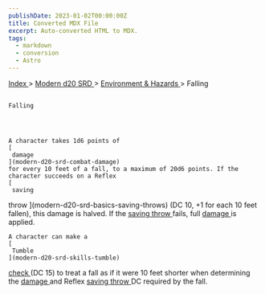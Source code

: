 ```yaml
---
publishDate: 2023-01-02T00:00:00Z
title: Converted MDX File
excerpt: Auto-converted HTML to MDX.
tags:
  - markdown
  - conversion
  - Astro
---
```







[
      Index
     ](-index)
     >
     [
      Modern d20 SRD
     ](modern-d20-srd-index)
     >
     [
      Environment & Hazards
     ](modern-d20-srd-environment-hazards-index)
     > Falling
    




## 
    Falling
   



    A character takes 1d6 points of
    [
     damage
    ](modern-d20-srd-combat-damage)
    for every 10 feet of a fall, to a maximum of 20d6 points. If the character succeeds on a Reflex
    [
     saving
  throw
    ](modern-d20-srd-basics-saving-throws)
    (DC 10, +1 for each 10 feet fallen), this damage is halved. If the
    [
     saving
  throw
    ](modern-d20-srd-basics-saving-throws)
    fails, full
    [
     damage
    ](modern-d20-srd-combat-damage)
    is applied.
   



    A character can make a
    [
     Tumble
    ](modern-d20-srd-skills-tumble)
[
     check
    ](modern-d20-srd-skills-skill-basics-php#skill-check-index)
    (DC 15) to treat a fall as if it were 10 feet shorter when determining the
    [
     damage
    ](modern-d20-srd-combat-damage)
    and Reflex
    [
     saving
  throw
    ](modern-d20-srd-basics-saving-throws)
    DC required by the fall.
   





